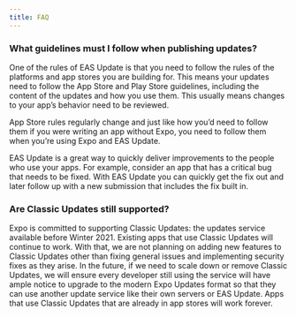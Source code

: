 ```yaml
---
title: FAQ
---
```


### What guidelines must I follow when publishing updates?

One of the rules of EAS Update is that you need to follow the rules of the platforms and app stores you are building for. This means your updates need to follow the App Store and Play Store guidelines, including the content of the updates and how you use them. This usually means changes to your app’s behavior need to be reviewed.

App Store rules regularly change and just like how you’d need to follow them if you were writing an app without Expo, you need to follow them when you’re using Expo and EAS Update.

EAS Update is a great way to quickly deliver improvements to the people who use your apps. For example, consider an app that has a critical bug that needs to be fixed. With EAS Update you can quickly get the fix out and later follow up with a new submission that includes the fix built in.

### Are Classic Updates still supported?

Expo is committed to supporting Classic Updates: the updates service available before Winter 2021. Existing apps that use Classic Updates will continue to work. With that, we are not planning on adding new features to Classic Updates other than fixing general issues and implementing security fixes as they arise. In the future, if we need to scale down or remove Classic Updates, we will ensure every developer still using the service will have ample notice to upgrade to the modern Expo Updates format so that they can use another update service like their own servers or EAS Update. Apps that use Classic Updates that are already in app stores will work forever.
